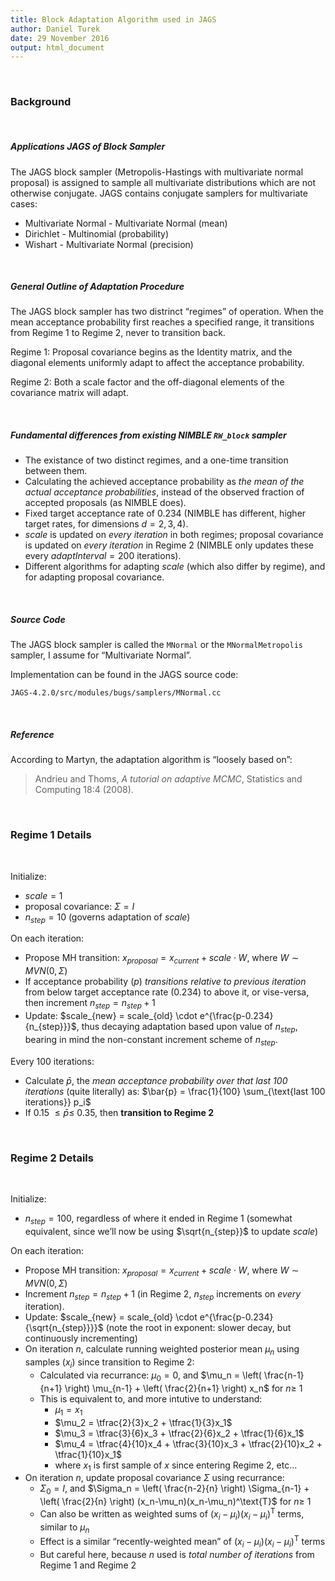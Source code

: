 ```yaml
---
title: Block Adaptation Algorithm used in JAGS
author: Daniel Turek
date: 29 November 2016
output: html_document
---
```


<!---
danielturek.github.io/public/jags_block_adaptation/jags_block_adaptation.html
-->

\  

### Background

\  

##### Applications JAGS of Block Sampler

The JAGS block sampler (Metropolis-Hastings with multivariate normal proposal) is assigned to sample all multivariate distributions which are not otherwise conjugate.  JAGS contains conjugate samplers for multivariate cases:

- Multivariate Normal - Multivariate Normal (mean)
- Dirichlet - Multinomial (probability)
- Wishart - Multivariate Normal (precision)

\  


##### General Outline of Adaptation Procedure

The JAGS block sampler has two distrinct "regimes" of operation.  When the mean acceptance probability first reaches a specified range, it transitions from Regime 1 to Regime 2, never to transition back.

Regime 1: Proposal covariance begins as the Identity matrix, and the diagonal elements uniformly adapt to affect the acceptance probability.

Regime 2: Both a scale factor and the off-diagonal elements of the covariance matrix will adapt.

\  


##### Fundamental differences from existing NIMBLE `RW_block` sampler

- The existance of two distinct regimes, and a one-time transition between them.
- Calculating the achieved acceptance probability as *the mean of the actual acceptance probabilities*, instead of the observed fraction of accepted proposals (as NIMBLE does).
- Fixed target acceptance rate of 0.234 (NIMBLE has different, higher target rates, for dimensions $d=2,3,4$).
- $scale$ is updated on *every iteration* in both regimes; proposal covariance is updated on *every iteration* in Regime 2 (NIMBLE only updates these every $adaptInterval=200$ iterations).
- Different algorithms for adapting $scale$ (which also differ by regime), and for adapting proposal covariance.

\  


##### Source Code

The JAGS block sampler is called the `MNormal` or the `MNormalMetropolis` sampler, I assume for "Multivariate Normal".

Implementation can be found in the JAGS source code:

```
JAGS-4.2.0/src/modules/bugs/samplers/MNormal.cc
```

\  


##### Reference

According to Martyn, the adaptation algorithm is "loosely based on":

> Andrieu and Thoms, *A tutorial on adaptive MCMC*, Statistics and Computing 18:4 (2008).

\  


### Regime 1 Details

\   

Initialize:

- $scale=1$
- proposal covariance: $\Sigma = I$
- $n_{step} = 10$ (governs adaptation of $scale$)

On each iteration:

- Propose MH transition: $x_{proposal} = x_{current} + scale \cdot W$, where $W \sim MVN(0, \Sigma)$
- If acceptance probability ($p$) *transitions relative to previous iteration* from below target acceptance rate (0.234) to above it, or vise-versa, then increment $n_{step} = n_{step}+1$
- Update: $scale_{new} = scale_{old} \cdot e^{\frac{p-0.234}{n_{step}}}$, thus decaying adaptation based upon value of $n_{step}$, bearing in mind the non-constant increment scheme of $n_{step}$.

Every 100 iterations:

- Calculate $\bar{p}$, the *mean acceptance probability over that last 100 iterations* (quite literally) as: $\bar{p} = \frac{1}{100} \sum_{\text{last 100 iterations}} p_i$
- If 0.15 $\leq \bar{p} \leq$ 0.35, then **transition to Regime 2**


\  

### Regime 2 Details

\  

Initialize:

- $n_{step} = 100$, regardless of where it ended in Regime 1 (somewhat equivalent, since we'll now be using $\sqrt{n_{step}}$ to update $scale$)

On each iteration:

- Propose MH transition: $x_{proposal} = x_{current} + scale \cdot W$, where $W \sim MVN(0, \Sigma)$
- Increment $n_{step} = n_{step}+1$ (in Regime 2, $n_{step}$ increments on *every* iteration).
- Update: $scale_{new} = scale_{old} \cdot e^{\frac{p-0.234}{\sqrt{n_{step}}}}$ (note the root in exponent: slower decay, but continuously incrementing)
- On iteration $n$, calculate running weighted posterior mean $\mu_n$ using samples ($x_i$) since transition to Regime 2:
    - Calculated via recurrance: $\mu_0=0$, and $\mu_n = \left( \frac{n-1}{n+1} \right) \mu_{n-1} + \left( \frac{2}{n+1} \right) x_n$ for $n \geq$ 1
    - This is equivalent to, and more intutive to understand:
        - $\mu_1 = x_1$
        - $\mu_2 = \tfrac{2}{3}x_2 + \tfrac{1}{3}x_1$
        - $\mu_3 = \tfrac{3}{6}x_3 + \tfrac{2}{6}x_2 + \tfrac{1}{6}x_1$
        - $\mu_4 = \tfrac{4}{10}x_4 + \tfrac{3}{10}x_3 + \tfrac{2}{10}x_2 + \tfrac{1}{10}x_1$
        - where $x_1$ is first sample of $x$ since entering Regime 2, etc...
- On iteration $n$, update proposal covariance $\Sigma$ using recurrance:
    - $\Sigma_0 = I$, and $\Sigma_n = \left( \frac{n-2}{n} \right) \Sigma_{n-1} + \left( \frac{2}{n} \right) (x_n-\mu_n)(x_n-\mu_n)^\text{T}$ for $n \geq$ 1
    - Can also be written as weighted sums of $(x_i-\mu_i)(x_i-\mu_i)^\text{T}$ terms, similar to $\mu_n$
    - Effect is a similar "recently-weighted mean" of $(x_i-\mu_i)(x_i-\mu_i)^\text{T}$ terms
    - But careful here, because $n$ used is *total number of iterations* from Regime 1 and Regime 2
	


\   

\   

\   

\   


